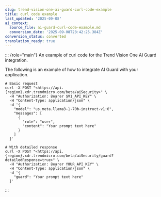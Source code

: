 ```yaml
---
slug: trend-vision-one-ai-guard-curl-code-example
title: curl code example
last_updated: '2025-09-08'
ai_context:
  source_file: ai-guard-curl-code-example.md
  conversion_date: '2025-09-08T23:42:25.384Z'
conversion_status: converted
translation_ready: true
---
```


::: {role="main"}
An example of curl code for the Trend Vision One AI Guard integration.

The following is an example of how to integrate AI Guard with your application.

``` codeblock
# Basic request
curl -X POST "<https://api.{region}.xdr.trendmicro.com/beta/aiSecurity>" \
  -H "Authorization: Bearer $V1_API_KEY" \
  -H "Content-Type: application/json" \
  -d '{
    "model": "us.meta.llama3-1-70b-instruct-v1:0",
    "messages": [
      {
        "role": "user",
        "content": "Your prompt text here"
      }
    ]
  }'

# With detailed response
curl -X POST "<https://api.{region}.xdr.trendmicro.com/beta/aiSecurity/guard?detailedResponse=true>" \
  -H "Authorization: Bearer YOUR_API_KEY" \
  -H "Content-Type: application/json" \
  -d '{
    "guard": "Your prompt text here"
  }'
```
:::
